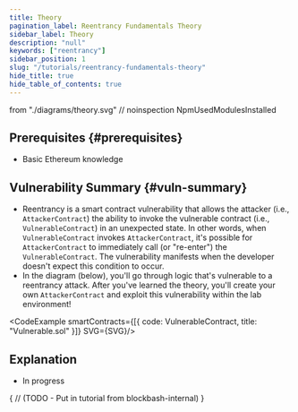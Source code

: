 ```yaml
---
title: Theory
pagination_label: Reentrancy Fundamentals Theory
sidebar_label: Theory
description: "null"
keywords: ["reentrancy"]
sidebar_position: 1
slug: "/tutorials/reentrancy-fundamentals-theory"
hide_title: true
hide_table_of_contents: true
---
```


  from "./diagrams/theory.svg"
// noinspection NpmUsedModulesInstalled

## Prerequisites {#prerequisites}

- Basic Ethereum knowledge

## Vulnerability Summary {#vuln-summary}

- Reentrancy is a smart contract vulnerability that allows the attacker (i.e., `AttackerContract`) the ability to invoke the vulnerable contract (i.e., `VulnerableContract`) in an unexpected state. In other words, when `VulnerableContract` invokes `AttackerContract`, it's possible for `AttackerContract` to immediately call (or "re-enter") the `VulnerableContract`. The vulnerability manifests when the developer doesn't expect this condition to occur.
- In the diagram (below), you'll go through logic that's vulnerable to a reentrancy attack. After you've learned the theory, you'll create your own `AttackerContract` and exploit this vulnerability within the lab environment!


<CodeExample smartContracts={[{
  code: VulnerableContract,
  title: "Vulnerable.sol"
}]}
             SVG={SVG}/>

## Explanation
+ In progress

{
// (TODO - Put in tutorial from blockbash-internal)
}
